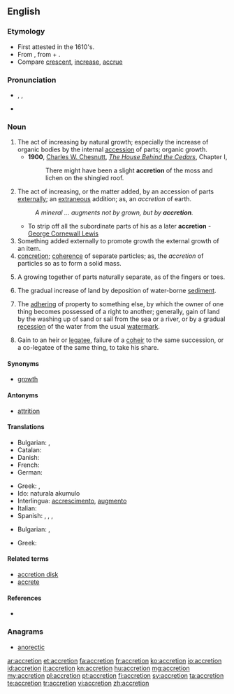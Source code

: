 ==English==

===Etymology===
* First attested in the 1610's.
* From {{etyl|la}} {{term|accretio|lang=la}}, from {{term|ad||to|lang=la}} + {{term|cresco|crēscō|grow|lang=la}}.
* Compare [[crescent]], [[increase]], [[accrue]]

===Pronunciation===
* {{a|US}} {{enPR|ŭkrēshən}}, {{IPA|/ə.ˈkɹi.ʃən/}}, {{X-SAMPA|/V"kr\i:.S@n/}}
* {{rhymes|iːʃən}}

===Noun===
{{en-noun}}

# The act of increasing by natural growth; especially the increase of organic bodies by the internal [[accession]] of parts; organic growth.
#* '''1900''', [[w:Charles W. Chesnutt|Charles W. Chesnutt]], ''[[w:The House Behind the Cedars|The House Behind the Cedars]]'', Chapter I,
#*: There might have been a slight '''accretion''' of the moss and lichen on the shingled roof.
# The act of increasing, or the matter added, by an accession of parts [[externally]]; an [[extraneous]] addition; as, an ''accretion'' of earth.
#: ''A mineral ... augments not by grown, but by '''accretion'''.''
#* To strip off all the subordinate parts of his as a later '''accretion''' - [[w:George Cornewall Lewis|George Cornewall Lewis]]
# Something added externally to promote growth the external growth of an item.
# [[concretion]]; [[coherence]] of separate particles; as, the ''accretion'' of particles so as to form a solid mass.
# {{context|biology}} A growing together of parts naturally separate, as of the fingers or toes.
# {{context|geology}} The gradual increase of land by deposition of water-borne [[sediment]].
# {{context|legal}} The [[adhering]] of property to something else, by which the owner of one thing becomes possessed of a right to another; generally, gain of land by the washing up of sand or sail from the sea or a river, or by a gradual [[recession]] of the water from the usual [[watermark]].
# {{context|legal}} Gain to an heir or [[legatee]], failure of a [[coheir]] to the same succession, or a co-legatee of the same thing, to take his share.

====Synonyms====
* [[growth]]

====Antonyms====
* [[attrition]]

====Translations====
{{trans-top|act of increasing by natural growth}}
* Bulgarian: {{t+|bg|прираст}},  {{t+|bg|увеличение}}
* Catalan: {{t-|ca|acreció|f}}
* Danish: {{t-|da|tilføjelse|c}}
* French: {{t+|fr|accrétion}}
* German: {{t+|de|Zunahme}}
{{trans-mid}}
* Greek: {{t+|el|επαύξηση|f|tr=epáfxisi}}, {{t+|el|επισώρευση|f|tr=episórefsi}}
* Ido: naturala akumulo
* Interlingua: [[accrescimento]], [[augmento]]
* Italian: {{t+|it|accrescimento}}
* Spanish: {{t-|es|aumento}}, {{t+|es|crecimiento}}, {{t+|es|acreción|f}}, {{t-|es|acrecencia|f}}
{{trans-bottom}}
{{trans-top|concretion; coherence of separate particles; as, the accretion of particles so as to form a solid mass}}
* Bulgarian: ,  {{t+|bg|срастване}}
{{trans-mid}}
* Greek: {{t+|el|πρόσφυση|f|tr=prósfysi}}
{{trans-bottom}}

====Related terms====
* [[accretion disk]]
* [[accrete]]

====References====
* {{R:Webster 1913}}

===Anagrams===
* [[anorectic#English|anorectic]]

[[ar:accretion]]
[[et:accretion]]
[[fa:accretion]]
[[fr:accretion]]
[[ko:accretion]]
[[io:accretion]]
[[id:accretion]]
[[it:accretion]]
[[kn:accretion]]
[[hu:accretion]]
[[mg:accretion]]
[[my:accretion]]
[[pl:accretion]]
[[pt:accretion]]
[[fi:accretion]]
[[sv:accretion]]
[[ta:accretion]]
[[te:accretion]]
[[tr:accretion]]
[[vi:accretion]]
[[zh:accretion]]